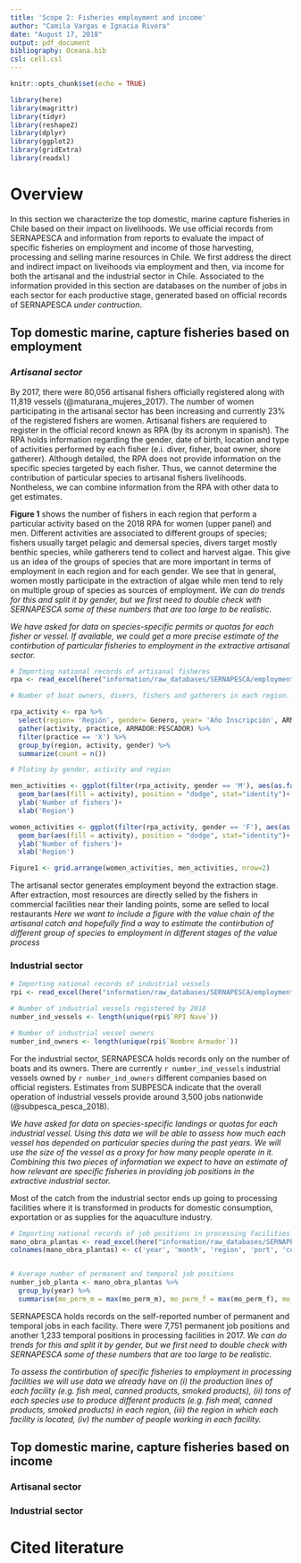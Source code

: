 ```yaml
---
title: 'Scope 2: Fisheries employment and income'
author: "Camila Vargas e Ignacia Rivera"
date: "August 17, 2018"
output: pdf_document
bibliography: Oceana.bib
csl: cell.csl
---
```


```r
knitr::opts_chunk$set(echo = TRUE)

library(here)
library(magrittr)
library(tidyr)
library(reshape2)
library(dplyr)
library(ggplot2)
library(gridExtra)
library(readxl)
```

# Overview

In this section we characterize the top domestic, marine capture fisheries in Chile based on their impact on livelihoods. We use official records from SERNAPESCA and information from reports to evaluate the impact of specific fisheries on employment and income of those harvesting, processing and selling marine resources in Chile. We first address the direct and indirect impact on liveihoods via employment and then, via income for both the artisanal and the industrial sector in Chile. Associated to the information provided in this section are databases on the number of jobs in each sector for each productive stage, generated based on official records of SERNAPESCA *under contruction*.


## Top domestic marine, capture fisheries based on employment

### *Artisanal sector*

By 2017, there were 80,056 artisanal fishers officially registered along with 11,819 vessels (@maturana_mujeres_2017). The number of women participating in the artisanal sector has been increasing and currently 23% of the registered fishers are women. Artisanal fishers are requiered to register in the official record known as RPA (by its acronym in spanish). The RPA holds information regarding the gender, date of birth, location and type of activities performed by each fisher (e.i. diver, fisher, boat owner, shore gatherer). Although detailed, the RPA does not provide information on the specific species targeted by each fisher. Thus, we cannot determine the contribution of particular species to artisanal fishers livelihoods. Nontheless, we can combine information from the RPA with other data to get estimates. 

**Figure 1** shows the number of fishers in each region that perform a particular activity based on the 2018 RPA for women (upper panel) and men. Different activities are associated to different groups of species; fishers usually target pelagic and demersal species, divers target mostly benthic species, while gatherers tend to collect and harvest algae. This give us an idea of the groups of species that are more important in terms of employment in each region and for each gender. We see that in general, women mostly participate in the extraction of algae while men tend to rely on multiple group of species as sources of employment. *We can do trends for this and split it by gender, but we first need to double check with SERNAPESCA some of these numbers that are too large to be realistic.*

*We have asked for data on species-specific permits or quotas for each fisher or vessel. If available, we could get a more precise estimate of the contirbution of particular fisheries to employment in the extractive artisanal sector.*


```r

# Importing national records of artisanal fisheres
rpa <- read_excel(here("information/raw_databases/SERNAPESCA/employment/RPA_RPI_mano_obra.xlsx"), sheet = "RPA PESCADORES", skip = 2, n_max = 138294)

# Number of boat owners, divers, fishers and gatherers in each region.

rpa_activity <- rpa %>% 
  select(region= 'Región', gender= Genero, year= 'Año Inscripción', ARMADOR, BUZO, RECOLECTOR, PESCADOR) %>% 
  gather(activity, practice, ARMADOR:PESCADOR) %>% 
  filter(practice == 'X') %>% 
  group_by(region, activity, gender) %>% 
  summarize(count = n())

# Ploting by gender, activity and region 

men_activities <- ggplot(filter(rpa_activity, gender == 'M'), aes(as.factor(region), count)) +   
  geom_bar(aes(fill = activity), position = "dodge", stat="identity")+
  ylab('Number of fishers')+
  xlab('Region')

women_activities <- ggplot(filter(rpa_activity, gender == 'F'), aes(as.factor(region), count)) +   
  geom_bar(aes(fill = activity), position = "dodge", stat="identity")+
  ylab('Number of fishers')+
  xlab('Region')

Figure1 <- grid.arrange(women_activities, men_activities, nrow=2)

```

The artisanal sector generates employment beyond the extraction stage. After extraction, most resources are directly selled by the fishers in commercial facilities near their landing points, some are selled to local restaurants *Here we want to include a figure with the value chain of the artisanal catch and hopefully find a way to estimate the contirbution of different group of species to employment in different stages of the value process* 

### Industrial sector

```r

# Importing national records of industrial vessels
rpi <- read_excel(here("information/raw_databases/SERNAPESCA/employment/RPA_RPI_mano_obra.xlsx"), sheet = "RPI", skip = 2, n_max = 472)

# Number of industrial vessels registered by 2018
number_ind_vessels <- length(unique(rpi$`RPI Nave`))

# Number of industrial vessel owners
number_ind_owners <- length(unique(rpi$`Nombre Armador`))
```

For the industrial sector, SERNAPESCA holds records only on the number of boats and its owners. There are currently `r number_ind_vessels` industrial vessels owned by `r number_ind_owners` different companies based on official registers. Estimates from SUBPESCA indicate that the overall operation of industrial vessels provide around 3,500 jobs nationwide (@subpesca_pesca_2018). 

*We have asked for data on species-specific landings or quotas for each industrial vessel. Using this data we will be able to assess how much each vessel has depended on particular species during the past years. We will use the size of the vessel as a proxy for how many people operate in it. Combining this two pieces of information we expect to have an estimate of how relevant are specific fisheries in providing job positions in the extractive industrial sector.*

Most of the catch from the industrial sector ends up going to processing facilities where it is transformed in products for domestic consumption, exportation or as supplies for the aquaculture industry. 

```r

# Importing national records of job positions in processing facilities
mano_obra_plantas <- read_excel(here("information/raw_databases/SERNAPESCA/employment/RPA_RPI_mano_obra.xlsx"), sheet = "MANO DE OBRA", skip = 2, n_max = 48140)
colnames(mano_obra_plantas) <- c('year', 'month', 'region', 'port', 'code', 'name', 'mo_perm_m', 'mo_perm_f', 'mo_temp_m', 'mo_temp_f', 'system')


# Average number of permanent and temporal job positions 
number_job_planta <- mano_obra_plantas %>% 
  group_by(year) %>% 
  summarise(mo_perm_m = max(mo_perm_m), mo_perm_f = max(mo_perm_f), mo_temp_m = max(mo_temp_m), mo_temp_f = max(mo_temp_f))


```

SERNAPESCA holds records on the self-reported number of permanent and temporal jobs in each facility. There were 7,751 permanent job positions and another 1,233 temporal positions in processing facilities in 2017. *We can do trends for this and split it by gender, but we first need to double check with SERNAPESCA some of these numbers that are too large to be realistic.* 

*To assess the contirbution of specific fisheries to employment in processing facilities we will use data we already have on (i) the production lines of each facility (e.g. fish meal, canned products, smoked products), (ii) tons of each species use to produce different products (e.g. fish meal, canned products, smoked products) in each region, (iii) the region in which each facility is located, (iv) the number of people working in each facility.*


## Top domestic marine, capture fisheries based on income 

### Artisanal sector

### Industrial sector 

# Cited literature